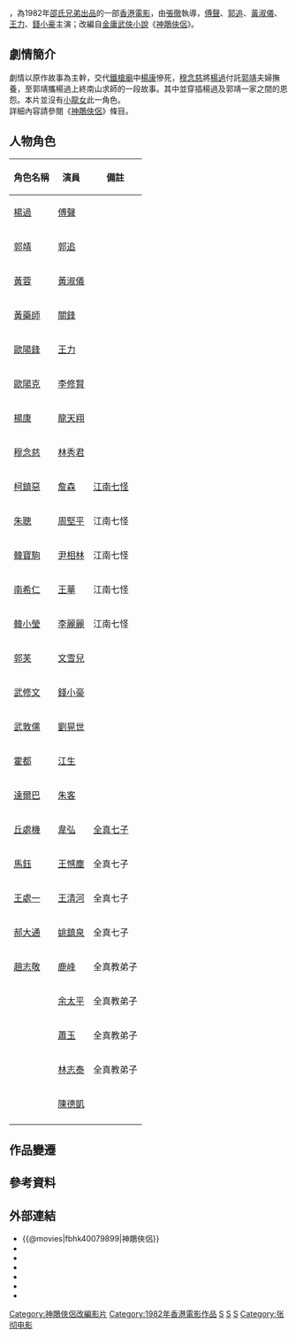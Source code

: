 {{Otheruses|神鵰俠侶 (消歧義)}}
{{Infobox Film
| name               = 神鵰俠侶
| original_name      = ''{{lang|en|Brave Archer and His Mate}}''
| image              = Brave Archer and His Mate.jpg
| image_size         = 
| caption            = 
| director           = [[張徹|張徹]]
| producer           = [[方逸華|方逸華]]
| producer_2         = 陳列
| writer             = [[張徹|張徹]]、[[倪匡|倪匡]]
| based_on           = {{based on|[[神鵰俠侶|神鵰俠侶]]|[[金庸|金庸]]}}
| narrator           = 
| starring           = [[傅聲|傅聲]] <br> [[郭追|郭追]] <br> [[黃淑儀|黃淑儀]] <br> [[王力_(演員)|王力]] <br> [[錢小豪|錢小豪]]
| music              = [[王居仁|王居仁]]
| cinematography     = [[曹惠琪|曹惠琪]]
| editing            = [[姜興隆|姜興隆]]、[[李炎海|李炎海]]
| production_company = [[邵氏兄弟（香港）有限公司|邵氏兄弟（香港）有限公司]]
| distributor        = [[邵氏兄弟（香港）有限公司|邵氏兄弟（香港）有限公司]]
| released           = {{HKG-1959}}：{{film date|1982|2|25}}
| runtime            = 100 分鐘
| country            = {{英屬香港電影}}
| language           = 華語
| budget             = 
| gross              = HK $1,627,031<ref>[http://www.angelfire.com/home/bobic/HK_Movies/HK/hk1982c-b5.htm 香港電影票房 1982 〔華語電影〕]，〈香港電影票房全紀錄〉</ref>
| preceded_by        = 
| followed_by        = 
| website            = 
| amg_id             = 1:490571
| imdb_id            = tt0079899
}}

{{engname|《神鵰俠侶》|''Brave Archer and His Mate''}}，為1982年[[邵氏電影列表|邵氏兄弟出品]]的一部[[香港電影|香港電影]]，由[[張徹|張徹]]執導，[[傅聲|傅聲]]、[[郭追|郭追]]、[[黃淑儀|黃淑儀]]、[[王力_(演員)|王力]]、[[錢小豪|錢小豪]]主演；改編自[[金庸|金庸]][[武俠小說|武俠小說]]《[[神鵰俠侶|神鵰俠侶]]》。

== 劇情簡介 ==

劇情以原作故事為主幹，交代[[鐵槍廟|鐵槍廟]]中[[楊康|楊康]]慘死，[[穆念慈|穆念慈]]將[[楊過|楊過]]付託[[郭靖|郭靖]]夫婦撫養，至郭靖攜楊過上終南山求師的一段故事。其中並穿插楊過及郭靖一家之間的恩怨。本片並沒有[[小龍女|小龍女]]此一角色。<br> 詳細內容請參閱《[[神鵰俠侶|神鵰俠侶]]》條目。

== 人物角色 ==
{| class="wikitable" 
|- 
! 角色名稱 || 演員 || 備註
|- 
| [[楊過|楊過]] || [[傅聲|傅聲]] || 
|- 
| [[郭靖|郭靖]] || [[郭追|郭追]] || 
|- 
| [[黃蓉|黃蓉]] || [[黃淑儀|黃淑儀]] || 
|-
| [[黃藥師|黃藥師]] || [[關鋒_(演員)|關鋒]] || 
|- 
| [[歐陽鋒|歐陽鋒]] || [[王力_(演員)|王力]] || 
|- 
| [[歐陽克|歐陽克]] || [[李修賢|李修賢]] || 
|- 
| [[楊康|楊康]] || [[龍天翔|龍天翔]] || 
|- 
| [[穆念慈|穆念慈]] || [[林秀君|林秀君]] ||
|- 
| [[柯鎮惡|柯鎮惡]] || [[詹森_(演員)|詹森]] || [[江南七怪|江南七怪]]
|- 
| [[朱聰|朱聰]] || [[周堅平|周堅平]] || 江南七怪
|- 
| [[韓寶駒|韓寶駒]] || [[尹相林|尹相林]] || 江南七怪
|- 
| [[南希仁|南希仁]] || [[王華_(演員)|王華]] || 江南七怪
|- 
| [[韓小瑩|韓小瑩]] || [[李麗麗|李麗麗]] || 江南七怪
|- 
| [[郭芙|郭芙]] || [[文雪兒|文雪兒]] || 
|- 
| [[武修文|武修文]] || [[錢小豪|錢小豪]] || 
|-
| [[武敦儒|武敦儒]] || [[劉晃世|劉晃世]] ||
|-
| [[霍都|霍都]] || [[江生|江生]] || 
|-
| [[達爾巴|達爾巴]] || [[朱克榮|朱客]] || 
|- 
| [[丘處機|丘處機]] || [[韋弘|韋弘]] || [[全真七子|全真七子]]
|-
| [[馬鈺|馬鈺]] || [[王憾塵|王憾塵]] || 全真七子
|- 
| [[王處一|王處一]] || [[王清河|王清河]] || 全真七子
|-
| [[郝大通|郝大通]] || [[姚鎮泉|姚鎮泉]] || 全真七子
|-
| [[趙志敬|趙志敬]] || [[鹿峰|鹿峰]] || 全真教弟子
|-
|  || [[余太平|余太平]] || 全真教弟子
|-
|  || [[蕭玉|蕭玉]] || 全真教弟子
|-
|  || [[林志泰|林志泰]] || 全真教弟子
|-
|  || [[陳德凱|陳德凱]] ||
|-
|}

== 作品變遷 ==
{{電視節目的變遷
|電視台= {{flagicon|Taiwan}} [[東森電影台|東森電影台]]
|播放檔次=每週六至日17:00 - 19:00
|節目名稱= 神雕俠侶(1982年電視劇)<br />（2012.07.21 - 2012.08.26)
|上一節目= 未知
|下一節目= [[神雕侠侣_(2006年电视剧)|神雕侠侣 (2006年电视剧)]]陸劇<br />（2012.09.01 - 2012.09.29)<br />倚天屠龍記<br />(2012.09.29 - 2012.09.30)<br />倚天屠龍記(電影)<br />(2012.10.06 - 2012.10.28)<br />倚天屠龍記 (2001年電視劇)<br />（2012.11.03 - 2012.12.09)<br />[[薛仁貴傳奇|薛仁貴傳奇]]<br />（2012.12.09 - 2013.02.03）<br />（12/09 18-19點)<br />（12/15起 改為17-19點)
}}

== 參考資料 ==
{{reflist}}

== 外部連結 ==
*{{@movies|fbhk40079899|神鵰俠侶}}
*{{hkmdb title|6341|神鵰俠侶}}
*{{douban|title=神鵰俠侶}}
*{{Mtime|22890|神鵰俠侶}}
*{{Amg movie|490571|神鵰俠侶}}
*{{rotten-tomatoes|brave_archer_and_his_mate|神鵰俠侶}}
*{{imdb title|0082174|神鵰俠侶}}

{{張徹}}
{{射鵰三部曲}}

[[Category:神鵰俠侶改編影片|Category:神鵰俠侶改編影片]]
[[Category:1982年香港電影作品|Category:1982年香港電影作品]]
[[Category:1980年代動作片|S]]
[[Category:邵氏電影|S]]
[[Category:香港動作片|S]]
[[Category:张彻电影|Category:张彻电影]]
